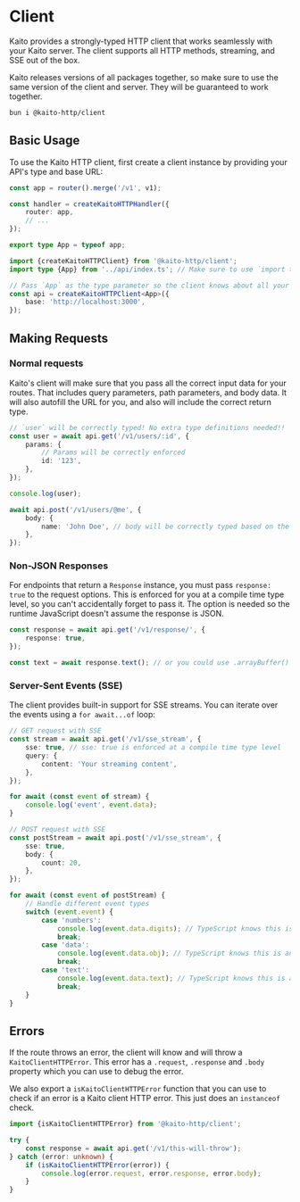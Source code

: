 # Client

Kaito provides a strongly-typed HTTP client that works seamlessly with your Kaito server. The client supports all HTTP methods, streaming, and SSE out of the box.

Kaito releases versions of all packages together, so make sure to use the same version of the client and server. They will be guaranteed to work together.

```bash
bun i @kaito-http/client
```

## Basic Usage

To use the Kaito HTTP client, first create a client instance by providing your API's type and base URL:

```ts filename="api/index.ts"
const app = router().merge('/v1', v1);

const handler = createKaitoHTTPHandler({
	router: app,
	// ...
});

export type App = typeof app;
```

```ts filename="client/index.ts" /type {App}/ /<App>/
import {createKaitoHTTPClient} from '@kaito-http/client';
import type {App} from '../api/index.ts'; // Make sure to use `import type` here!!

// Pass `App` as the type parameter so the client knows about all your routes
const api = createKaitoHTTPClient<App>({
	base: 'http://localhost:3000',
});
```

## Making Requests

### Normal requests

Kaito's client will make sure that you pass all the correct input data for your routes. That includes query parameters, path parameters, and body data. It will also autofill the URL for you, and also will include the correct return type.

```ts
// `user` will be correctly typed! No extra type definitions needed!!
const user = await api.get('/v1/users/:id', {
	params: {
		// Params will be correctly enforced
		id: '123',
	},
});

console.log(user);

await api.post('/v1/users/@me', {
	body: {
		name: 'John Doe', // body will be correctly typed based on the route's body schema! Amazing!
	},
});
```

### Non-JSON Responses

For endpoints that return a `Response` instance, you must pass `response: true` to the request options. This is enforced for you at a compile time type level, so you
can't accidentally forget to pass it. The option is needed so the runtime JavaScript doesn't assume the response is JSON.

```ts
const response = await api.get('/v1/response/', {
	response: true,
});

const text = await response.text(); // or you could use .arrayBuffer() or .blob(), etc
```

### Server-Sent Events (SSE)

The client provides built-in support for SSE streams. You can iterate over the events using a `for await...of` loop:

```ts
// GET request with SSE
const stream = await api.get('/v1/sse_stream', {
	sse: true, // sse: true is enforced at a compile time type level
	query: {
		content: 'Your streaming content',
	},
});

for await (const event of stream) {
	console.log('event', event.data);
}

// POST request with SSE
const postStream = await api.post('/v1/sse_stream', {
	sse: true,
	body: {
		count: 20,
	},
});

for await (const event of postStream) {
	// Handle different event types
	switch (event.event) {
		case 'numbers':
			console.log(event.data.digits); // TypeScript knows this is a number
			break;
		case 'data':
			console.log(event.data.obj); // TypeScript knows this is an object
			break;
		case 'text':
			console.log(event.data.text); // TypeScript knows this is a string
			break;
	}
}
```

## Errors

If the route throws an error, the client will know and will throw a `KaitoClientHTTPError`. This error has a `.request`, `.response` and `.body` property which you can use to debug the error.

We also export a `isKaitoClientHTTPError` function that you can use to check if an error is a Kaito client HTTP error. This just does an `instanceof` check.

```ts
import {isKaitoClientHTTPError} from '@kaito-http/client';

try {
	const response = await api.get('/v1/this-will-throw');
} catch (error: unknown) {
	if (isKaitoClientHTTPError(error)) {
		console.log(error.request, error.response, error.body);
	}
}
```
